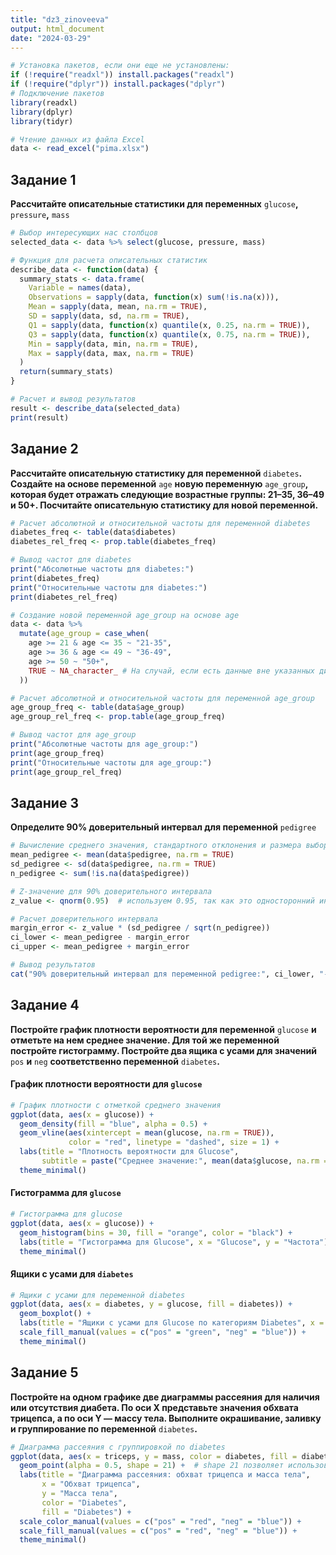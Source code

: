 ---
title: "dz3_zinoveeva"
output: html_document
date: "2024-03-29"
---

```{r}
# Установка пакетов, если они еще не установлены:
if (!require("readxl")) install.packages("readxl")
if (!require("dplyr")) install.packages("dplyr")
# Подключение пакетов
library(readxl)
library(dplyr)
library(tidyr)
```

```{r}
# Чтение данных из файла Excel
data <- read_excel("pima.xlsx")
```

## Задание 1

**Рассчитайте описательные статистики для переменных** `glucose`**,** `pressure`**,** `mass`

```{r}
# Выбор интересующих нас столбцов
selected_data <- data %>% select(glucose, pressure, mass)

# Функция для расчета описательных статистик
describe_data <- function(data) {
  summary_stats <- data.frame(
    Variable = names(data),
    Observations = sapply(data, function(x) sum(!is.na(x))),
    Mean = sapply(data, mean, na.rm = TRUE),
    SD = sapply(data, sd, na.rm = TRUE),
    Q1 = sapply(data, function(x) quantile(x, 0.25, na.rm = TRUE)),
    Q3 = sapply(data, function(x) quantile(x, 0.75, na.rm = TRUE)),
    Min = sapply(data, min, na.rm = TRUE),
    Max = sapply(data, max, na.rm = TRUE)
  )
  return(summary_stats)
}

# Расчет и вывод результатов
result <- describe_data(selected_data)
print(result)
```

## Задание 2

**Рассчитайте описательную статистику для переменной** `diabetes`**. Создайте на основе переменной** `age` **новую переменную** `age_group`**, которая будет отражать следующие возрастные группы: 21–35, 36–49 и 50+. Посчитайте описательную статистику для новой переменной.**

```{r}
# Расчет абсолютной и относительной частоты для переменной diabetes
diabetes_freq <- table(data$diabetes)
diabetes_rel_freq <- prop.table(diabetes_freq)

# Вывод частот для diabetes
print("Абсолютные частоты для diabetes:")
print(diabetes_freq)
print("Относительные частоты для diabetes:")
print(diabetes_rel_freq)

# Создание новой переменной age_group на основе age
data <- data %>%
  mutate(age_group = case_when(
    age >= 21 & age <= 35 ~ "21-35",
    age >= 36 & age <= 49 ~ "36-49",
    age >= 50 ~ "50+",
    TRUE ~ NA_character_ # На случай, если есть данные вне указанных диапазонов
  ))

# Расчет абсолютной и относительной частоты для переменной age_group
age_group_freq <- table(data$age_group)
age_group_rel_freq <- prop.table(age_group_freq)

# Вывод частот для age_group
print("Абсолютные частоты для age_group:")
print(age_group_freq)
print("Относительные частоты для age_group:")
print(age_group_rel_freq)
```

## Задание 3

**Определите 90% доверительный интервал для переменной** `pedigree`

```{r}
# Вычисление среднего значения, стандартного отклонения и размера выборки для переменной pedigree
mean_pedigree <- mean(data$pedigree, na.rm = TRUE)
sd_pedigree <- sd(data$pedigree, na.rm = TRUE)
n_pedigree <- sum(!is.na(data$pedigree))

# Z-значение для 90% доверительного интервала
z_value <- qnorm(0.95)  # используем 0.95, так как это односторонний интервал от среднего до критической точки

# Расчет доверительного интервала
margin_error <- z_value * (sd_pedigree / sqrt(n_pedigree))
ci_lower <- mean_pedigree - margin_error
ci_upper <- mean_pedigree + margin_error

# Вывод результатов
cat("90% доверительный интервал для переменной pedigree:", ci_lower, "-", ci_upper, "\n")
```

## Задание 4

**Постройте график плотности вероятности для переменной** `glucose` **и отметьте на нем среднее значение. Для той же переменной постройте гистограмму. Постройте два ящика с усами для значений** `pos` **и** `neg` **соответственно переменной** `diabetes`**.**

#### **График плотности вероятности для `glucose`**

```{r}

# График плотности с отметкой среднего значения
ggplot(data, aes(x = glucose)) +
  geom_density(fill = "blue", alpha = 0.5) +
  geom_vline(aes(xintercept = mean(glucose, na.rm = TRUE)), 
             color = "red", linetype = "dashed", size = 1) +
  labs(title = "Плотность вероятности для Glucose", 
       subtitle = paste("Среднее значение:", mean(data$glucose, na.rm = TRUE))) +
  theme_minimal()

```

#### **Гистограмма для `glucose`**

```{r}
# Гистограмма для glucose
ggplot(data, aes(x = glucose)) +
  geom_histogram(bins = 30, fill = "orange", color = "black") +
  labs(title = "Гистограмма для Glucose", x = "Glucose", y = "Частота") +
  theme_minimal()
```

#### **Ящики с усами для `diabetes`**

```{r}
# Ящики с усами для переменной diabetes
ggplot(data, aes(x = diabetes, y = glucose, fill = diabetes)) +
  geom_boxplot() +
  labs(title = "Ящики с усами для Glucose по категориям Diabetes", x = "Diabetes", y = "Glucose") +
  scale_fill_manual(values = c("pos" = "green", "neg" = "blue")) +
  theme_minimal()
```

## Задание 5

**Постройте на одном графике две диаграммы рассеяния для наличия или отсутствия диабета. По оси X представьте значения обхвата трицепса, а по оси Y — массу тела. Выполните окрашивание, заливку и группирование по переменной** `diabetes`**.**

```{r}
# Диаграмма рассеяния с группировкой по diabetes
ggplot(data, aes(x = triceps, y = mass, color = diabetes, fill = diabetes)) +
  geom_point(alpha = 0.5, shape = 21) +  # shape 21 позволяет использовать заливку для точек
  labs(title = "Диаграмма рассеяния: обхват трицепса и масса тела", 
       x = "Обхват трицепса", 
       y = "Масса тела",
       color = "Diabetes",
       fill = "Diabetes") +
  scale_color_manual(values = c("pos" = "red", "neg" = "blue")) +
  scale_fill_manual(values = c("pos" = "red", "neg" = "blue")) +
  theme_minimal()
```
